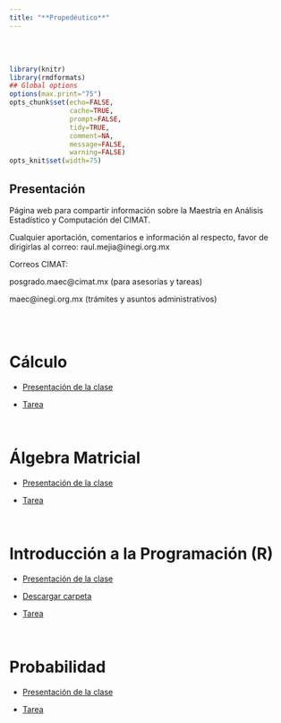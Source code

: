 ```yaml
---
title: "**Propedéutico**"
--- 
```


<br>
<br>


```r
library(knitr)
library(rmdformats)
## Global options
options(max.print="75")
opts_chunk$set(echo=FALSE,
               cache=TRUE,
               prompt=FALSE,
               tidy=TRUE,
               comment=NA,
               message=FALSE,
               warning=FALSE)
opts_knit$set(width=75)
```

<div class=text-justify>

## **Presentación** 

Página web para compartir información sobre la Maestría en Análisis Estadístico y Computación del CIMAT.

Cualquier aportación, comentarios e información al respecto, favor de dirigirlas al correo: raul.mejia@inegi.org.mx

Correos CIMAT:

posgrado.maec@cimat.mx  (para asesorías y tareas)

maec@inegi.org.mx (trámites y asuntos administrativos)

<br>
<br>

# **Cálculo**

- [Presentación de la clase](materiales/PropedeuticoCalculo.pdf){target="_blank"}

- [Tarea](materiales/TareaCalculo.pdf){target="_blank"}

<br>

# **Álgebra Matricial**

- [Presentación de la clase](materiales/prope_inegi.pdf){target="_blank"}

- [Tarea](materiales/tarea_prope_inegi.pdf){target="_blank"}

<br>

# **Introducción a la Programación (R)**

- [Presentación de la clase](materiales/programacion_r/Introduccion-programacion-R.pdf){target="_blank"}

- [Descargar carpeta](materiales/programacion_r/programacion_r.zip)

- [Tarea](materiales/Tarea-programacion-R.pdf)



<br>

# **Probabilidad**

- [Presentación de la clase](materiales/MAEC_Clase1_Probabilidad.pdf){target="_blank"}

- [Tarea](materiales/MAEC_Tarea1_Probabilidad.pdf)



</div>



